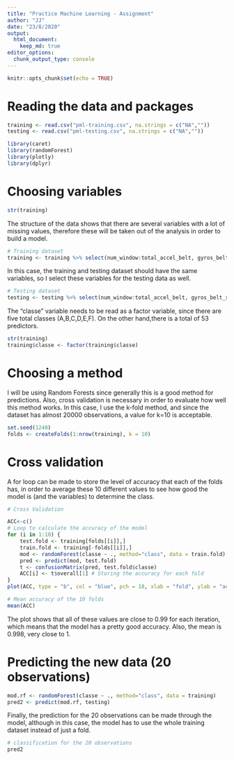 ---
title: "Practice Machine Learning - Assignment"
author: "JJ"
date: "23/8/2020"
output: 
  html_document:
    keep_md: true
editor_options: 
  chunk_output_type: console
---

```{r setup, include=FALSE}
knitr::opts_chunk$set(echo = TRUE)
```

# Reading the data and packages
```{r}
training <- read.csv("pml-training.csv", na.strings = c("NA",""))
testing <- read.csv("pml-testing.csv", na.strings = c("NA",""))

library(caret)
library(randomForest)
library(plotly)
library(dplyr)
```


# Choosing variables
```{r}
str(training)
```

The structure of the data shows that there are several variables with a lot of missing values, therefore these will be taken out of the analysis in order to build a model.

```{r}
# Training dataset
training <- training %>% select(num_window:total_accel_belt, gyros_belt_x:total_accel_arm, gyros_arm_x:magnet_arm_z, roll_dumbbell:yaw_dumbbell, total_accel_dumbbell, gyros_dumbbell_x:yaw_forearm, total_accel_forearm, gyros_forearm_x:classe)
```


In this case, the training and testing dataset should have the same variables, so I select these variables for the testing data as well. 

```{r}
# Testing dataset
testing <- testing %>% select(num_window:total_accel_belt, gyros_belt_x:total_accel_arm, gyros_arm_x:magnet_arm_z, roll_dumbbell:yaw_dumbbell, total_accel_dumbbell, gyros_dumbbell_x:yaw_forearm, total_accel_forearm, gyros_forearm_x:magnet_forearm_z)
```


The "classe" variable needs to be read as a factor variable, since there are five total classes (A,B,C,D,E,F). On the other hand,there is a total of 53 predictors. 
```{r}
str(training)
training$classe <- factor(training$classe)
```


# Choosing a method


I will be using Random Forests since generally this is a good method for predictions. Also, cross validation is necessary in order to evaluate how well this method works. In this case, I use the k-fold method, and since the dataset has almost 20000 observations, a value for k=10 is acceptable.

```{r}
set.seed(1240)
folds <- createFolds(1:nrow(training), k = 10)
```


# Cross validation

A for loop can be made to store the level of accuracy that each of the folds has, in order to average these 10 different values to see how good the model is (and the variables) to determine the class.

```{r}
# Cross Validation

ACC<-c()
# Loop to calculate the accuracy of the model
for (i in 1:10) {
    test.fold <- training[folds[[i]],]
    train.fold <- training[-folds[[i]],]
    mod <- randomForest(classe ~ ., method="class", data = train.fold)
    pred <- predict(mod, test.fold)
    t <- confusionMatrix(pred, test.fold$classe)
    ACC[i] <- t$overall[1] # Storing the accuracy for each fold
}
plot(ACC, type = "b", col = "blue", pch = 18, xlab = "fold", ylab = "accuracy")
```


```{r}
# Mean accuracy of the 10 folds
mean(ACC)
```


The plot shows that all of these values are close to 0.99 for each iteration, which means that the model has a pretty good accuracy. Also, the mean is 0.998, very close to 1.



# Predicting the new data (20 observations)
```{r}
mod.rf <- randomForest(classe ~ ., method="class", data = training)
pred2 <- predict(mod.rf, testing)
```

Finally, the prediction for the 20 observations can be made through the model, although in this case, the model has to use the whole training dataset instead of just a fold.


```{r}
# classification for the 20 observations
pred2
```


